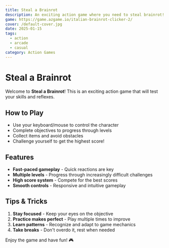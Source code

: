 ```yaml
---
title: Steal a Brainrot
description: An exciting action game where you need to steal brainrot! Test your skills and reflexes in this fast-paced adventure.
game: https://game.azgame.io/italian-brainrot-clicker-2/
cover: /default-cover.jpg
date: 2025-01-15
tags:
  - action
  - arcade
  - casual
category: Action Games
---
```


# Steal a Brainrot

Welcome to **Steal a Brainrot**! This is an exciting action game that will test your skills and reflexes.

## How to Play

- Use your keyboard/mouse to control the character
- Complete objectives to progress through levels
- Collect items and avoid obstacles
- Challenge yourself to get the highest score!

## Features

- **Fast-paced gameplay** - Quick reactions are key
- **Multiple levels** - Progress through increasingly difficult challenges
- **High score system** - Compete for the best scores
- **Smooth controls** - Responsive and intuitive gameplay

## Tips & Tricks

1. **Stay focused** - Keep your eyes on the objective
2. **Practice makes perfect** - Play multiple times to improve
3. **Learn patterns** - Recognize and adapt to game mechanics
4. **Take breaks** - Don't overdo it, rest when needed

Enjoy the game and have fun! 🎮
